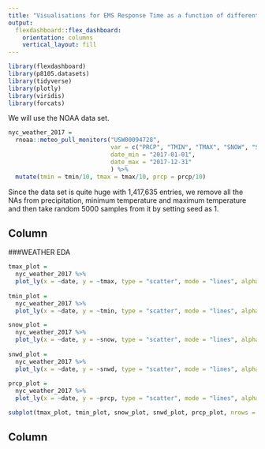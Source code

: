 ```yaml
---
title: "Visualisations for EMS Response Time as a function of different predictors"
output: 
  flexdashboard::flex_dashboard:
    orientation: columns
    vertical_layout: fill
---
```


```r
library(flexdashboard)
library(p8105.datasets)
library(tidyverse)
library(plotly)
library(viridis)
library(forcats)
```

We will use the NOAA data set.

```r
nyc_weather_2017 = 
  rnoaa::meteo_pull_monitors("USW00094728", 
                             var = c("PRCP", "TMIN", "TMAX", "SNOW", "SNWD"), 
                             date_min = "2017-01-01", 
                             date_max = "2017-12-31"
                             ) %>% 
  mutate(tmin = tmin/10, tmax = tmax/10, prcp = prcp/10)
```

Since the data set is quite huge with 1,417,635 entries, we remove all the NAs from precipitation, minimum temperature and maximum temperature and then take random 5000 samples from it by setting seed as 1.

Column {data-width=650}
-----------------------------------------------------------------------

###WEATHER EDA

```r

tmax_plot = 
  nyc_weather_2017 %>% 
  plot_ly(x = ~date, y = ~tmax, type = "scatter", mode = "lines", alpha = 0.5, name = "tmax") 
  
tmin_plot = 
  nyc_weather_2017 %>% 
  plot_ly(x = ~date, y = ~tmin, type = "scatter", mode = "lines", alpha = 0.5, name = "tmin")

snow_plot = 
  nyc_weather_2017 %>% 
  plot_ly(x = ~date, y = ~snow, type = "scatter", mode = "lines", alpha = 0.5, name = "snow") 
  
snwd_plot = 
  nyc_weather_2017 %>% 
  plot_ly(x = ~date, y = ~snwd, type = "scatter", mode = "lines", alpha = 0.5, name = "snwd")
  
prcp_plot = 
  nyc_weather_2017 %>% 
  plot_ly(x = ~date, y = ~prcp, type = "scatter", mode = "lines", alpha = 0.5, name = "prcp") 

subplot(tmax_plot, tmin_plot, snow_plot, snwd_plot, prcp_plot, nrows = 3)
```

Column {data-width=350}
-----------------------------------------------------------------------

###

```r

```

###

```r
```

